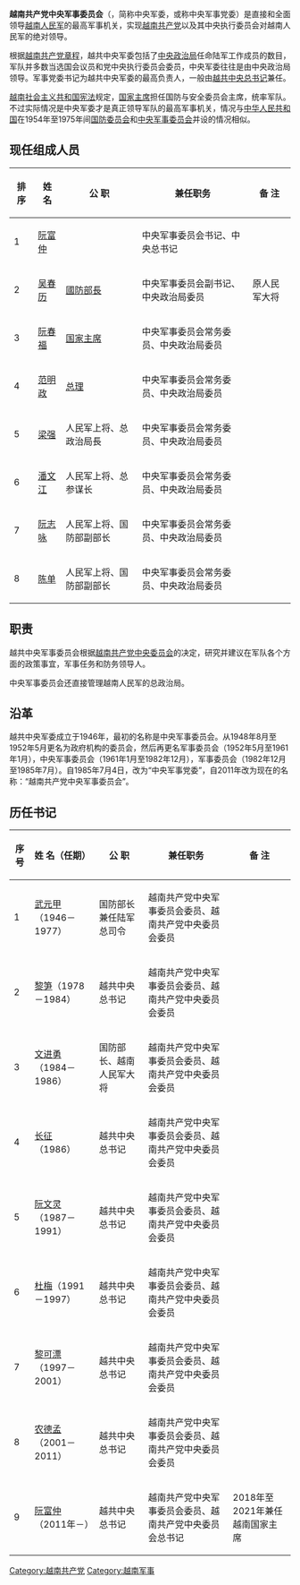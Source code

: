 {{Infobox Vietnamese
| title  = 越南中央军委
| qn     = Quân ủy Trung ương Việt Nam
| chunom = 軍委中央越南
}}
'''越南共产党中央军事委员会'''（{{vie|v=Quân ủy Trung ương Việt Nam|hn=軍委中央越南|f=h}}，简称中央军委，或称中央军事党委）是直接和全面领导[[越南人民军|越南人民军]]的最高军事机关，实现[[越南共产党|越南共产党]]以及其中央执行委员会对越南人民军的绝对领导。

根据[[越南共产党|越南共产党章程]]，越共中央军委包括了[[越南共产党中央政治局|中央政治局]]任命陆军工作成员的数目，军队并多数当选国会议员和党中央执行委员会委员，中央军委往往是由中央政治局领导。军事党委书记为越共中央军委的最高负责人，一般由[[越南共产党中央委员会总书记|越共中央总书记]]兼任。

[[越南社会主义共和国宪法|越南社会主义共和国宪法]]规定，[[越南社会主义共和国主席|国家主席]]担任国防与安全委员会主席，统率军队。不过实际情况是中央军委才是真正领导军队的最高军事机关，情况与[[中华人民共和国|中华人民共和国]]在1954年至1975年间[[中华人民共和国国防委员会|国防委员会]]和[[中央军事委员会|中央军事委员会]]并设的情况相似。
{{越南政治}}

== 现任组成人员 ==
{{See also|越南共产党第十三次全国代表大会}}
{| class ="wikitable" style="text-align: center"
|-
! 排  序
! 姓  名
! 公  职
! 兼任职务
! 备  注
|-
| align="left" | 1 || [[阮富仲|阮富仲]]
| 
| align="left" | 中央军事委员会书记、中央总书记
| 
|-
| align="left" | 2 || [[吴春历|吴春历]]
| [[越南社會主義共和國國防部長列表|國防部長]]
| align="left" | 中央军事委员会副书记、中央政治局委员
| 原人民军大将
|-
| align="left" | 3 || [[阮春福|阮春福]]
| [[越南社会主义共和国主席|国家主席]]
| align="left" | 中央军事委员会常务委员、中央政治局委员
| 
|-
| align="left" | 4 || [[范明政|范明政]]
| [[越南政府总理|总理]]
| align="left" |  中央军事委员会常务委员、中央政治局委员
|
|-
| align="left" | 5|| [[梁强|梁强]]
| 人民军上将、总政治局長
| align="left" | 中央军事委员会常务委员、中央政治局委员
|
|-
| align="left" | 6 || [[潘文江|潘文江]]
|  人民军上将、总参谋长
| align="left" | 中央军事委员会常务委员、中央政治局委员
|
|-
| align="left" | 7 || [[阮志咏|阮志咏]]
|  人民军上将、国防部副部长
| align="left" | 中央军事委员会常务委员、中央政治局委员
|
|-
| align="left" | 8 || [[陈单|陈单]]
| 人民军上将、国防部副部长
| align="left" | 中央军事委员会常务委员、中央政治局委员
|
|}

== 职责 ==
越共中央军事委员会根据[[越南共产党中央委员会|越南共产党中央委员会]]的决定，研究并建议在军队各个方面的政策事宜，军事任务和防务领导人。

中央军事委员会还直接管理越南人民军的总政治局。

== 沿革==
越共中央军委成立于1946年，最初的名称是中央军事委员会。从1948年8月至1952年5月更名为政府机构的委员会，然后再更名军事委员会（1952年5月至1961年1月），中央军事委员会（1961年1月至1982年12月），军事委员会（1982年12月至1985年7月）。自1985年7月4日，改为“中央军事党委”，自2011年改为现在的名称：“越南共产党中央军事委员会”。

== 历任书记==
{| class ="wikitable" style="text-align: center"
|-
! 序  号
! 姓  名（任期）
! 公  职
! 兼任职务
! 备  注
|-
| align="left" | 1 || [[武元甲|武元甲]]（1946－1977） || 国防部长兼任陆军总司令|| 越南共产党中央军事委员会委员、越南共产党中央委员会委员||
|-
| align="left" | 2 || [[黎笋|黎笋]]（1978－1984）||越共中央总书记 ||越南共产党中央军事委员会委员、越南共产党中央委员会委员||
|-
| align="left" | 3 || [[文进勇|文进勇]]（1984－1986）||国防部长、越南人民军大将||越南共产党中央军事委员会委员、越南共产党中央委员会委员||
|-
| align="left" | 4 || [[长征_(政治人物)|长征]]（1986）||越共中央总书记||越南共产党中央军事委员会委员、越南共产党中央委员会委员||
|-
| align="left" | 5 || [[阮文灵|阮文灵]]（1987－1991）||越共中央总书记||越南共产党中央军事委员会委员、越南共产党中央委员会委员||
|-
| align="left" | 6 || [[杜梅|杜梅]]（1991－1997）||越共中央总书记||越南共产党中央军事委员会委员、越南共产党中央委员会委员||
|-
| align="left" | 7 || [[黎可漂|黎可漂]]（1997－2001）||越共中央总书记||越南共产党中央军事委员会委员、越南共产党中央委员会委员||
|-
| align="left" | 8 || [[农德孟|农德孟]]（2001－2011）||越共中央总书记||越南共产党中央军事委员会委员、越南共产党中央委员会委员||
|-
| align="left" | 9 || [[阮富仲|阮富仲]]（2011年－）||越共中央总书记||越南共产党中央军事委员会委员、越南共产党中央委员会总书记||2018年至2021年兼任越南国家主席
|}
[[Category:越南共产党|Category:越南共产党]]
[[Category:越南军事|Category:越南军事]]